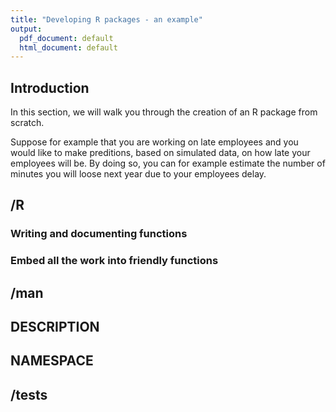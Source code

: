 ```yaml
---
title: "Developing R packages - an example"
output:
  pdf_document: default
  html_document: default
---
```


## Introduction

In this section, we will walk you through the creation of an R package from scratch. 

Suppose for example that you are working on late employees and you would like to make preditions, based on simulated data, on how late your employees will be. By doing so, you can for example estimate the number of minutes you will loose next year due to your employees delay.


## /R


### Writing and documenting functions


### Embed all the work into friendly functions


## /man


## DESCRIPTION


## NAMESPACE


## /tests


